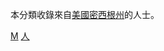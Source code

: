 {{Catnav|頁面分類|人物|各國人物|美国人|各州美国人}}

本分類收錄來自[[美國|美國]][[密西根州|密西根州]]的人士。

[[Category:美国各州人物|M]]
[[Category:密西根州|人]]